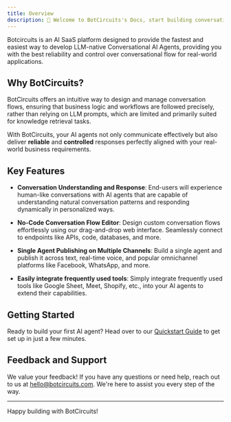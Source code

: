 ```yaml
---
title: Overview
description: 👋 Welcome to BotCircuits's Docs, start building conversational AI agents in minutes.
---
```


Botcircuits is an AI SaaS platform designed to provide the fastest and easiest way to develop LLM-native Conversational AI Agents, providing you with the best reliability and control over conversational flow for real-world applications. 

## Why BotCircuits?

BotCircuits offers an intuitive way to design and manage conversation flows, ensuring that business logic and workflows are followed precisely, rather than relying on LLM prompts, which are limited and primarily suited for knowledge retrieval tasks. 

With BotCircuits, your AI agents not only communicate effectively but also deliver **reliable** and **controlled** responses perfectly aligned with your real-world business requirements.

## Key Features

- **Conversation Understanding and Response**: End-users will experience human-like conversations with AI agents that are capable of understanding natural conversation patterns and responding dynamically in personalized ways.

- **No-Code Conversation Flow Editor**: Design custom conversation flows effortlessly using our drag-and-drop web interface. Seamlessly connect to endpoints like APIs, code, databases, and more.

- **Single Agent Publishing on Multiple Channels**: Build a single agent and publish it across text, real-time voice, and popular omnichannel platforms like Facebook, WhatsApp, and more.

- **Easily integrate frequently used tools**: Simply integrate frequently used tools like Google Sheet, Meet, Shopify, etc., into your AI agents to extend their capabilities.


## Getting Started

Ready to build your first AI agent? Head over to our [Quickstart Guide](/quickstart) to get set up in just a few minutes.

## Feedback and Support

We value your feedback! If you have any questions or need help, reach out to us at [hello@botcircuits.com](mailto:hello@botcircuits.com). We're here to assist you every step of the way.

---

Happy building with BotCircuits!
